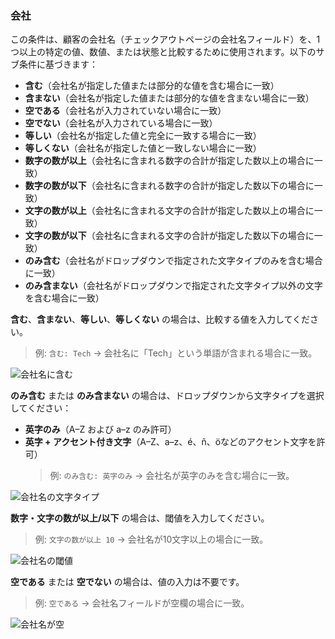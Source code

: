 ### 会社

この条件は、顧客の会社名（チェックアウトページの会社名フィールド）を、1つ以上の特定の値、数値、または状態と比較するために使用されます。以下のサブ条件に基づきます：

- **含む**（会社名が指定した値または部分的な値を含む場合に一致）
- **含まない**（会社名が指定した値または部分的な値を含まない場合に一致）
- **空である**（会社名が入力されていない場合に一致）
- **空でない**（会社名が入力されている場合に一致）
- **等しい**（会社名が指定した値と完全に一致する場合に一致）
- **等しくない**（会社名が指定した値と一致しない場合に一致）
- **数字の数が以上**（会社名に含まれる数字の合計が指定した数以上の場合に一致）
- **数字の数が以下**（会社名に含まれる数字の合計が指定した数以下の場合に一致）
- **文字の数が以上**（会社名に含まれる文字の合計が指定した数以上の場合に一致）
- **文字の数が以下**（会社名に含まれる文字の合計が指定した数以下の場合に一致）
- **のみ含む**（会社名がドロップダウンで指定された文字タイプのみを含む場合に一致）
- **のみ含まない**（会社名がドロップダウンで指定された文字タイプ以外の文字を含む場合に一致）

**含む**、**含まない**、**等しい**、**等しくない** の場合は、比較する値を入力してください。

> 例: `含む: Tech` → 会社名に「Tech」という単語が含まれる場合に一致。

<img
  src="/images/essentials/condition-sets/company-contains.webp"
  alt="会社名に含む"
/>

**のみ含む** または **のみ含まない** の場合は、ドロップダウンから文字タイプを選択してください：

- **英字のみ**（A–Z および a–z のみ許可）
- **英字 + アクセント付き文字**（A–Z、a–z、é、ñ、öなどのアクセント文字を許可）
  > 例: `のみ含む: 英字のみ` → 会社名が英字のみを含む場合に一致。

<img
  src="/images/essentials/condition-sets/company-has-only.webp"
  alt="会社名の文字タイプ"
/>

**数字・文字の数が以上/以下** の場合は、閾値を入力してください。

> 例: `文字の数が以上 10` → 会社名が10文字以上の場合に一致。

<img
  src="/images/essentials/condition-sets/company-greater-than.webp"
  alt="会社名の閾値"
/>

**空である** または **空でない** の場合は、値の入力は不要です。

> 例: `空である` → 会社名フィールドが空欄の場合に一致。

<img
  src="/images/essentials/condition-sets/company-is-empty.webp"
  alt="会社名が空"
/>
